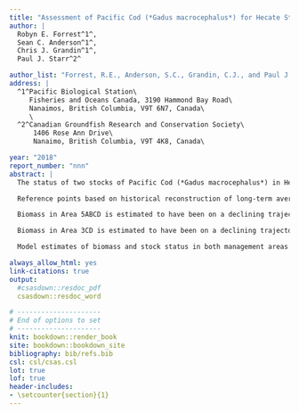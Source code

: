```yaml
---
title: "Assessment of Pacific Cod (*Gadus macrocephalus*) for Hecate Strait and Queen Charlotte Sound (Area 5ABCD), and West Coast Vancouver Island (Area 3CD) in 2018"
author: |
  Robyn E. Forrest^1^,
  Sean C. Anderson^1^,
  Chris J. Grandin^1^,
  Paul J. Starr^2^

author_list: "Forrest, R.E., Anderson, S.C., Grandin, C.J., and Paul J. Starr"
address: |
  ^1^Pacific Biological Station\
     Fisheries and Oceans Canada, 3190 Hammond Bay Road\
     Nanaimos, British Columbia, V9T 6N7, Canada\
     \
  ^2^Canadian Groundfish Research and Conservation Society\
      1406 Rose Ann Drive\
      Nanaimo, British Columbia, V9T 4K8, Canada\

year: "2018"
report_number: "nnn"
abstract: |
  The status of two stocks of Pacific Cod (*Gadus macrocephalus*) in Hecate Strait/Queen Charlotte Sound (Area 5ABCD) and West Coast Vancouver Island (Area 3CD) was assessed using Bayesian delay-difference models. The models were fit to fishery-independent indices of abundance and new standardized commercial catch-per-unit-effort (CPUE) indices that were developed using Tweedie generalized linear mixed effect models (GLMMs). New analyses of growth and maturity were also done and incorporated into the models.

  Reference points based on historical reconstruction of long-term average biomass and fishing mortality were accepted in 2013 for the Area 5CD Pacific Cod stock. "Historical" reference points were recommended because uncertainty in estimates of productivity parameters implied large uncertainty in reference points based on maximum sustainable yield (MSY). On the basis of the previous acceptance of historical reference points for Area 5CD Pacific Cod, the current assessment applies the same approach for the Areas 5ABCD and 3CD stocks. For both stocks an upper stock reference point (USR) is defined as estimated average biomass during the period 1956-2004. A limit reference point (LRP) is defined as the minimum biomass from which the stock is estimated to have recovered to above average (1971 in Area 5ABCD, and 1986 in Area 3CD). For both stocks, a limit removal rate (LRR) is defined as estimated average fishing mortality during the period 1956--2004.

  Biomass in Area 5ABCD is estimated to have been on a declining trajectory since 2011, following declining trends in abundance indices, despite low estimated fishing mortality rates over the same period. Median posterior estimates of biomass are estimated to be below the median LRP for Area 5ABCD. Recruitment is estimated to have been below average for the past two decades.

  Biomass in Area 3CD is estimated to have been on a declining trajectory since 2015 after following an increasing trend from a historical low level of biomass between 1998 and 2014. These trends are consistent with the available biomass indices, including a recent downturn in the WCVI synoptic survey and the CPUE series. Median posterior estimates of biomass are estimated to be above the median LRP but below the USR for Area 3CD.Recruitment is estimated to have been below average for most years in the past two decades, with above average peaks in 2009, 2013 and 2014.

  Model estimates of biomass and stock status in both management areas were very sensitive to prior assumptions about natural mortality and survey scaling parameters, variance in the mean weight data, and the goodness of fit to the indices of abundance, particularly the commercial CPUE data. Harvest advice was produced in the form of decision tables that summarized the probability of breaching  reference points in 2019 over a range of fixed 2018 catch levels. Due to model sensitivity to a number of assumptions, decision tables for both stocks were provided using: (i) only projections from the Reference Model; and (ii) a model-averaging approach using projections over five alternative model configurations.

always_allow_html: yes
link-citations: true
output:
  #csasdown::resdoc_pdf
  csasdown::resdoc_word

# ---------------------
# End of options to set
# ---------------------
knit: bookdown::render_book
site: bookdown::bookdown_site
bibliography: bib/refs.bib
csl: csl/csas.csl
lot: true
lof: true
header-includes:
- \setcounter{section}{1}
---
```

